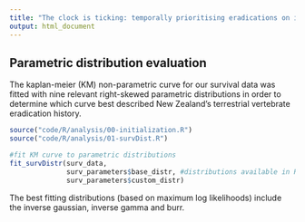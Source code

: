 ```yaml
---
title: "The clock is ticking: temporally prioritising eradications on islands"
output: html_document
---
```

## Parametric distribution evaluation
The kaplan-meier (KM) non-parametric curve for our survival data was fitted with nine relevant right-skewed parametric distributions in order to determine which curve best described New Zealand's terrestrial vertebrate eradication history.

```r
source("code/R/analysis/00-initialization.R")
source("code/R/analysis/01-survDist.R")
```

```r
#fit KM curve to parametric distributions
fit_survDistr(surv_data, 
              surv_parameters$base_distr, #distributions available in R
              surv_parameters$custom_distr)
```

The best fitting distributions (based on maximum log likelihoods) include the inverse gaussian, inverse gamma and burr.
